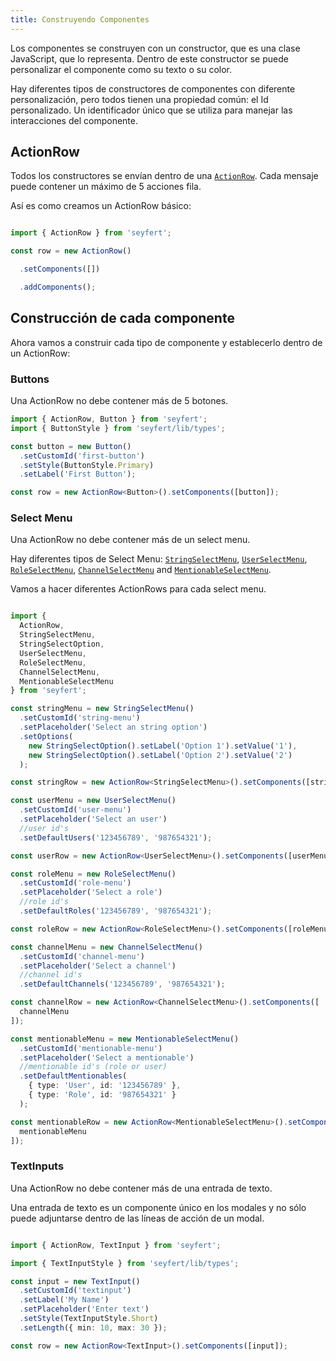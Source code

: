 ```yaml
---
title: Construyendo Componentes
---
```



Los componentes se construyen con un constructor, que es una clase JavaScript, que lo representa. Dentro de este constructor se puede personalizar el componente como su texto o su color.

Hay diferentes tipos de constructores de componentes con diferente personalización, pero todos tienen una propiedad común: el Id personalizado. Un identificador único que se utiliza para manejar las interacciones del componente.

## ActionRow

Todos los constructores se envían dentro de una [`ActionRow`](https://github.com/tiramisulabs/seyfert/blob/455ed12b0ebcb3ddf55bc8b3274b0ce904becc62/src/builders/ActionRow.ts#L16). Cada mensaje puede contener un máximo de 5 acciones fila.

Así es como creamos un ActionRow básico:

```ts {"Establece todos los componentes dentro de este ActionRow": 4-5} {"Añadir componentes al ActionRow": 6-7} showLineNumbers copy

import { ActionRow } from 'seyfert';

const row = new ActionRow()

  .setComponents([])

  .addComponents();

```

## Construcción de cada componente

Ahora vamos a construir cada tipo de componente y establecerlo dentro de un ActionRow:

<Tabs>
<TabItem label="button.ts">

### Buttons

Una ActionRow no debe contener más de 5 botones.

```ts showLineNumbers copy
import { ActionRow, Button } from 'seyfert';
import { ButtonStyle } from 'seyfert/lib/types';

const button = new Button()
  .setCustomId('first-button')
  .setStyle(ButtonStyle.Primary)
  .setLabel('First Button');

const row = new ActionRow<Button>().setComponents([button]);

```
</TabItem>
<TabItem label="menu.ts">

### Select Menu

Una ActionRow no debe contener más de un select menu.

Hay diferentes tipos de Select Menu: [`StringSelectMenu`](https://github.com/tiramisulabs/seyfert/blob/455ed12b0ebcb3ddf55bc8b3274b0ce904becc62/src/builders/SelectMenu.ts#L276), [`UserSelectMenu`](https://github.com/tiramisulabs/seyfert/blob/455ed12b0ebcb3ddf55bc8b3274b0ce904becc62/src/builders/SelectMenu.ts#L114), [`RoleSelectMenu`](https://github.com/tiramisulabs/seyfert/blob/455ed12b0ebcb3ddf55bc8b3274b0ce904becc62/src/builders/SelectMenu.ts#L149), [`ChannelSelectMenu`](https://github.com/tiramisulabs/seyfert/blob/455ed12b0ebcb3ddf55bc8b3274b0ce904becc62/src/builders/SelectMenu.ts#L227) and [`MentionableSelectMenu`](https://github.com/tiramisulabs/seyfert/blob/455ed12b0ebcb3ddf55bc8b3274b0ce904becc62/src/builders/SelectMenu.ts#L185).

Vamos a hacer diferentes ActionRows para cada select menu.


```ts {"String select menu": 10-19} {"User select menu": 20-27} {"Role select menu": 28-35} {"Channel select menu": 36-45} {"Mentionable select menu": 46-58} showLineNumbers copy

import {
  ActionRow,
  StringSelectMenu,
  StringSelectOption,
  UserSelectMenu,
  RoleSelectMenu,
  ChannelSelectMenu,
  MentionableSelectMenu
} from 'seyfert';

const stringMenu = new StringSelectMenu()
  .setCustomId('string-menu')
  .setPlaceholder('Select an string option')
  .setOptions(
    new StringSelectOption().setLabel('Option 1').setValue('1'),
    new StringSelectOption().setLabel('Option 2').setValue('2')
  );

const stringRow = new ActionRow<StringSelectMenu>().setComponents([stringMenu]);

const userMenu = new UserSelectMenu()
  .setCustomId('user-menu')
  .setPlaceholder('Select an user')
  //user id's
  .setDefaultUsers('123456789', '987654321');

const userRow = new ActionRow<UserSelectMenu>().setComponents([userMenu]);

const roleMenu = new RoleSelectMenu()
  .setCustomId('role-menu')
  .setPlaceholder('Select a role')
  //role id's
  .setDefaultRoles('123456789', '987654321');

const roleRow = new ActionRow<RoleSelectMenu>().setComponents([roleMenu]);

const channelMenu = new ChannelSelectMenu()
  .setCustomId('channel-menu')
  .setPlaceholder('Select a channel')
  //channel id's
  .setDefaultChannels('123456789', '987654321');

const channelRow = new ActionRow<ChannelSelectMenu>().setComponents([
  channelMenu
]);

const mentionableMenu = new MentionableSelectMenu()
  .setCustomId('mentionable-menu')
  .setPlaceholder('Select a mentionable')
  //mentionable id's (role or user)
  .setDefaultMentionables(
    { type: 'User', id: '123456789' },
    { type: 'Role', id: '987654321' }
  );

const mentionableRow = new ActionRow<MentionableSelectMenu>().setComponents([
  mentionableMenu
]);

```

</TabItem>

<TabItem label="input.ts">

### TextInputs

Una ActionRow no debe contener más de una entrada de texto.

Una entrada de texto es un componente único en los modales y no sólo puede adjuntarse dentro de las líneas de acción de un modal.

```ts showLineNumbers copy

import { ActionRow, TextInput } from 'seyfert';

import { TextInputStyle } from 'seyfert/lib/types';

const input = new TextInput()
  .setCustomId('textinput')
  .setLabel('My Name')
  .setPlaceholder('Enter text')
  .setStyle(TextInputStyle.Short)
  .setLength({ min: 10, max: 30 });

const row = new ActionRow<TextInput>().setComponents([input]);

```
</TabItem>
</Tabs>